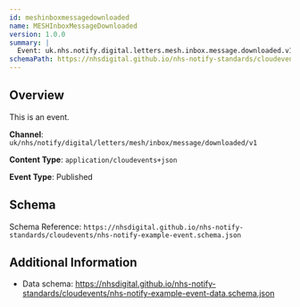 ```yaml
---
id: meshinboxmessagedownloaded
name: MESHInboxMessageDownloaded
version: 1.0.0
summary: |
  Event: uk.nhs.notify.digital.letters.mesh.inbox.message.downloaded.v1
schemaPath: https://nhsdigital.github.io/nhs-notify-standards/cloudevents/nhs-notify-example-event.schema.json
---
```


## Overview

This is an event.

**Channel**: `uk/nhs/notify/digital/letters/mesh/inbox/message/downloaded/v1`

**Content Type**: `application/cloudevents+json`

**Event Type**: Published

## Schema

Schema Reference: `https://nhsdigital.github.io/nhs-notify-standards/cloudevents/nhs-notify-example-event.schema.json`

## Additional Information

- Data schema: https://nhsdigital.github.io/nhs-notify-standards/cloudevents/nhs-notify-example-event-data.schema.json
